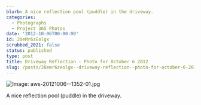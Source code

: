 ```yaml
---
blurb: A nice reflection pool (puddle) in the driveway.
categories:
  - Photographs
  - Project 365 Photos
date: '2012-10-06T00:00:00'
id: 20eMr6zEolgx
scrubbed_2021: false
status: published
type: post
title: Driveway Reflection - Photo for October 6 2012
slug: /posts/20emr6zeolgx--driveway-reflection--photo-for-october-6-2012
---
```


![Image: aws-20121006--1352-01.jpg](/aws-20121006--1352-01.jpg)

A nice reflection pool (puddle) in the driveway.
